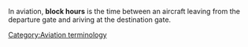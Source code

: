 {{Orphan|date=June 2006}} 
{{Unreferenced|date=February 2007}}
In aviation, '''block hours''' is the time between an aircraft leaving from the departure gate and ariving at the destination gate.
[[Category:Aviation terminology]]

{{Aviation-stub}}